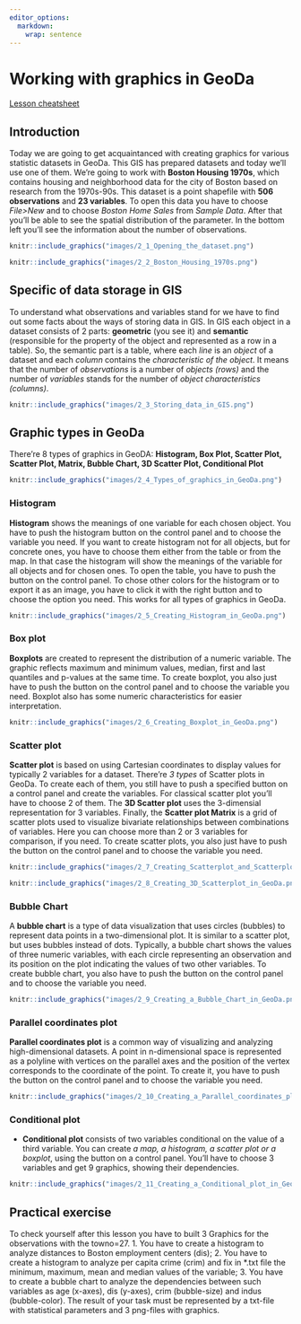 ```yaml
---
editor_options: 
  markdown: 
    wrap: sentence
---
```


# Working with graphics in GeoDa

[Lesson cheatsheet](https://glebpinigin.github.io/tiny_geoda_course/cheatsheets/Lesson 2.pdf)

## Introduction
Today we are going to get acquaintanced with creating graphics for various statistic datasets in GeoDa. This GIS has prepared datasets and today we’ll use one of them. We’re going to work with **Boston Housing 1970s**, which contains housing and neighborhood data for the city of Boston based on research from the 1970s-90s. This dataset is a point shapefile with **506 observations** and **23 variables**. To open this data you have to choose _File>New_ and to choose _Boston Home Sales_ from _Sample Data_. After that you’ll be able to see the spatial distribution of the parameter. In the bottom left you’ll see the information about the number of observations.

```r
knitr::include_graphics("images/2_1_Opening_the_dataset.png")
```

```r
knitr::include_graphics("images/2_2_Boston_Housing_1970s.png")
```

## Specific of data storage in GIS

To understand what observations and variables stand for we have to find out some facts about the ways of storing data in GIS. In GIS each object in a dataset consists of 2 parts: **geometric** (you see it) and **semantic** (responsible for the property of the object and represented as a row in a table). So, the semantic part is a table, where each _line_ is an _object_ of a dataset and each _column_ contains the _characteristic of the object_. It means that the number of _observations_ is a number of _objects (rows)_ and the number of _variables_ stands for the number of _object characteristics (columns)_.

```r
knitr::include_graphics("images/2_3_Storing_data_in_GIS.png")
```

## Graphic types in GeoDa

There’re 8 types of graphics in GeoDA: **Histogram, Box Plot, Scatter Plot, Scatter Plot, Matrix, Bubble Chart, 3D Scatter Plot, Conditional Plot**

```r
knitr::include_graphics("images/2_4_Types_of_graphics_in_GeoDa.png")
```

### Histogram

**Histogram** shows the meanings of one variable for each chosen object. You have to push the histogram button on the control panel and to choose the variable you need. If you want to create histogram not for all objects, but for concrete ones, you have to choose them either from the table or from the map. In that case the histogram will show the meanings of the variable for all objects and for chosen ones. To open the table, you have to push the button on the control panel. To chose other colors for the histogram or to export it as an image, you have to click it with the right button and to choose the option you need. This works for all types of graphics in GeoDa.

```r
knitr::include_graphics("images/2_5_Creating_Histogram_in_GeoDa.png")
```

### Box plot

**Boxplots** are created to represent the distribution of a numeric variable. The graphic reflects maximum and minimum values, median, first and last quantiles and p-values at the same time. To create boxplot, you also just have to push the button on the control panel and to choose the variable you need. Boxplot also has some numeric characteristics for easier interpretation.

```r
knitr::include_graphics("images/2_6_Creating_Boxplot_in_GeoDa.png")
```

### Scatter plot

**Scatter plot** is based on using Cartesian coordinates to display values for typically 2 variables for a dataset. There’re _3 types_ of Scatter plots in GeoDa. To create each of them, you still have to push a specified button on a control panel and create the variables. For classical scatter plot you’ll have to choose 2 of them. The **3D Scatter plot** uses the 3-dimensial representation for 3 variables. Finally, the **Scatter plot Matrix** is a grid of scatter plots used to visualize bivariate relationships between combinations of variables. Here you can choose more than 2 or 3 variables for comparison, if you need. To create scatter plots, you also just have to push the button on the control panel and to choose the variable you need.

```r
knitr::include_graphics("images/2_7_Creating_Scatterplot_and_Scatterplot_Matrix_in_GeoDa.png")
```

```r
knitr::include_graphics("images/2_8_Creating_3D_Scatterplot_in_GeoDa.png")
```

### Bubble Chart

A **bubble chart** is a type of data visualization that uses circles (bubbles) to represent data points in a two-dimensional plot. It is similar to a scatter plot, but uses bubbles instead of dots. Typically, a bubble chart shows the values of three numeric variables, with each circle representing an observation and its position on the plot indicating the values of two other variables. To create bubble chart, you also have to push the button on the control panel and to choose the variable you need. 

```r
knitr::include_graphics("images/2_9_Creating_a_Bubble_Chart_in_GeoDa.png")
```

### Parallel coordinates plot

**Parallel coordinates plot** is a common way of visualizing and analyzing high-dimensional datasets. A point in n-dimensional space is represented as a polyline with vertices on the parallel axes and the position of the vertex corresponds to the coordinate of the point. To create it, you have to push the button on the control panel and to choose the variable you need.

```r
knitr::include_graphics("images/2_10_Creating_a_Parallel_coordinates_plot_in_GeoDa.png")
```

### Conditional plot
*
**Conditional plot** consists of two variables conditional on the value of a third variable. You can create _a map, a histogram, a scatter plot or a boxplot_, using the button on a control panel. You’ll have to choose 3 variables and get 9 graphics, showing their dependencies.

```r
knitr::include_graphics("images/2_11_Creating_a_Conditional_plot_in_GeoDa.png")
```

## Practical exercise

To check yourself after this lesson you have to built 3 Graphics for the observations with the towno=27.
  1. You have to create a histogram to analyze distances to Boston employment centers (dis);
  2.  You have to create a histogram to analyze per capita crime (crim) and fix in *.txt file the minimum, maximum, mean and median        values of the variable;
  3. You have to create a bubble chart to analyze the dependencies between such variables as age (x-axes), dis (y-axes), crim (bubble-size) and indus (bubble-color).
The result of your task must be represented by a txt-file with statistical parameters and 3 png-files with graphics.
